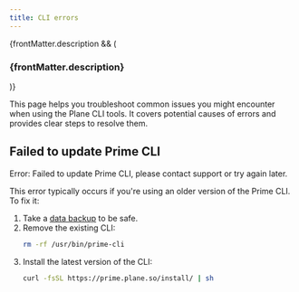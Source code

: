```yaml
---
title: CLI errors
---
```


{frontMatter.description && (
   <h3 className="description">{frontMatter.description}</h3>
)}

This page helps you troubleshoot common issues you might encounter when using
the Plane CLI tools. It covers potential causes of errors and provides clear
steps to resolve them.

## Failed to update Prime CLI

<div style={{ color: 'red' }}>
  Error: Failed to update Prime CLI, please contact support or try again later.
</div>

This error typically occurs if you're using an older version of the Prime CLI. To fix it:

1. Take a [data backup](/self-hosting/manage/backup-restore#backup-data) to be safe.
2. Remove the existing CLI:
   ```bash
   rm -rf /usr/bin/prime-cli
   ```
3. Install the latest version of the CLI:
   ```bash
   curl -fsSL https://prime.plane.so/install/ | sh
   ```
